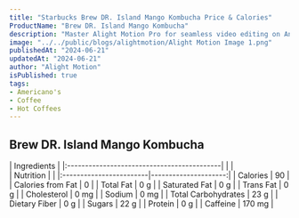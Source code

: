 ```yaml
---
title: "Starbucks Brew DR. Island Mango Kombucha Price & Calories"
ProductName: "Brew DR. Island Mango Kombucha" 
description: "Master Alight Motion Pro for seamless video editing on Android, iOS, and Tablets with our ultimate guide, unlocking advanced features and elevating your skills in 2024!"
image: "../../public/blogs/alightmotion/Alight Motion Image 1.png"
publishedAt: "2024-06-21"
updatedAt: "2024-06-21"
author: "Alight Motion"
isPublished: true
tags:
- Americano's
- Coffee
- Hot Coffees   
---
```


## Brew DR. Island Mango Kombucha 
  
<div className="tables-container">
  <div className="table-wrapper">
    | Ingredients                                |
    |:-------------------------------------------|
    |                                            |
  </div>    
  <div className="table-wrapper">
    | Nutrition               |                      |  
    |:------------------------|---------------------:|
    | Calories                | 90                   |
    | Calories from Fat       | 0                    |
    | Total Fat               | 0 g                  |
    | Saturated Fat           | 0 g                  |
    | Trans Fat               | 0 g                  |
    | Cholesterol             | 0 mg                 |
    | Sodium                  | 0 mg                 |
    | Total Carbohydrates     | 23 g                 |
    | Dietary Fiber           | 0 g                  |
    | Sugars                  | 22 g                 |
    | Protein                 | 0 g                  |
    | Caffeine                | 170 mg               |
  </div>
</div>

<style jsx>{`
  .tables-container {
    display: flex;
    flex-direction: row;
    gap: 30px;
  }
  .table-wrapper {
    width: 500px; /* Adjust as needed */
  }
  @media (max-width: 768px) {
    .tables-container {
      flex-direction: column;
      gap: 0px; /* Adjust as needed */
    }
    .table-wrapper {
      width: 100%; /* Adjust as needed */
    }
  }
`}</style>
